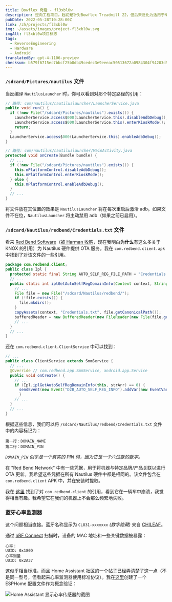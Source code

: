 ```yaml
---
title: Bowflex 奇趣 - fl3xbl0w
description: 逆向工程项目。起初是针对Bowflex Treadmill 22，但后来泛化为适用于Nautilus Inc.（Nautilus、Bowflex、Schwinn）销售的任何Android设备。
pubDate: 2022-05-28T10:28:00Z
link: /zh/projects/fl3xbl0w
img: ~/assets/images/project-fl3xbl0w.svg
imgAlt: fl3xbl0w项目标志
tags:
  - ReverseEngineering
  - Hardware
  - Android
translatedBy: gpt-4-1106-preview
checksum: b579f6715ec7bbcf25b8db49cedec3e9eeeac50513672a0984304f94203d593a
---
```



### `/sdcard/Pictures/nautilus` 文件

当反编译 `NautilusLauncher` 时，你可以看到对那个特定路径的引用：

```java
// 路径: com/nautilus/nautiluslauncher/LauncherService.java
public void run() {
  if (!new File("/sdcard/Pictures/nautilus").exists()) {
    LauncherService.access$000(LauncherService.this).disableAdbDebug();
    LauncherService.access$000(LauncherService.this).enterKioskMode();
    return;
  }
  LauncherService.access$000(LauncherService.this).enableAdbDebug();
}
```

```java
// 路径: com/nautilus/nautiluslauncher/MainActivity.java
protected void onCreate(Bundle bundle) {
  // ...
  if (!new File("/sdcard/Pictures/nautilus").exists()) {
    this.mPlatformControl.disableAdbDebug();
    this.mPlatformControl.enterKioskMode();
  } else {
    this.mPlatformControl.enableAdbDebug();
  }
  // ...
}
```

将文件放在其位置的效果是 `NautilusLauncher` 将在每次重启后激活 adb。如果文件不在位，`NautilusLauncher` 将主动禁用 adb（如果之前已启用）。

### `/sdcard/Nautilus/redbend/Credentials.txt` 文件

看来 [Red Bend Software](https://en.wikipedia.org/wiki/Red_Bend_Software)（[被 Harman 收购](https://news.harman.com/releases/harman-completes-acquisition-of-redbend)，现在我明白**为什么**有这么多关于 KNOX 的引用）为 Nautilus 硬件提供 OTA 服务。我在 `com.redbend.client.apk` 中找到了对该文件的一些引用。

```java
package com.redbend.client;
public class Ipl {
  protected static final String AUTO_SELF_REG_FILE_PATH = "Credentials.txt";
  // ...
  public static int iplGetAutoSelfRegDomainInfo(Context context, String[] strArr) {
    // ...
    File file = new File("/sdcard/Nautilus/redbend/");
    if (!file.exists()) {
      file.mkdirs();
    }
    copyAssets(context, "Credentials.txt", file.getCanonicalPath());
    bufferedReader = new BufferedReader(new FileReader(new File(file.getAbsoluteFile(), "Credentials.txt")));
    // ...
  }
  // ...
}
```

还在 `com.redbend.client.ClientService` 中可以找到：

```java
// ...
public class ClientService extends SmmService {
  // ...
  @Override // com.redbend.app.SmmService, android.app.Service
  public void onCreate() {
    // ...
    if (Ipl.iplGetAutoSelfRegDomainInfo(this, strArr) == 0) {
      sendEvent(new Event("D2B_AUTO_SELF_REG_INFO").addVar(new EventVar("DMA_VAR_AUTO_SELF_REG_DOMAIN_NAME", strArr[0])).addVar(new EventVar("DMA_VAR_AUTO_SELF_REG_DOMAIN_PIN", strArr[1])));
      }
    // ...
  }
  // ...
}
```

根据这些信息，我们可以将 `/sdcard/Nautilus/redbend/Credentials.txt` 文件中的内容标记为：

```
第一行：DOMAIN_NAME
第二行：DOMAIN_PIN
```

_`DOMAIN_PIN` 似乎是一个真实的 PIN 码，因为它是一个六位数的数字。_

在 "Red Bend Network" 中有一些凭据，用于将机器与特定品牌/产品关联以进行 OTA 更新。我希望这些凭据在所有 Nautilus 硬件中都是相同的。该文件包含在 `com.redbend.client` APK 中，并在安装时提取。

我在 [这里](https://www.mdxers.org/threads/com-redbend-clent-has-stopped.175897/) 找到了对 `com.redbend.client` 的引用，看到它在一辆车中崩溃，我觉得相当有趣。我希望它在我们的机器上不会那么频繁地失败。

### 蓝牙心率监测器

这个问题相当直接。蓝牙名称显示为 `CL831-xxxxxxx` _(数字隐藏)_ 来自 [CHILEAF](https://www.chileaf.com/copy-cl830-health-monitor-armband-heart-rate-monitor-product/)。

通过 [nRF Connect](https://www.nordicsemi.com/Products/Development-tools/nRF-Connect-for-mobile) 扫描时，设备的 MAC 地址和一些关键数据被暴露：

```
心率：
UUID: 0x180D
心率测量
UUID: 0x2A37
```

这似乎相当标准，而且 Home Assistant 社区的一个[帖子](https://community.home-assistant.io/t/ble-heartrate-monitor/300354/39)已经弄清楚了这一点（不是同一型号，但看起来心率监测器使用标准协议）。我在[这里](https://github.com/barrenechea/esphome-config-files/blob/master/bowflex-hr-monitor.yaml)创建了一个 ESPHome 配置文件作为概念验证：

<Image src={HomeAssistantSensor} alt="Home Assistant 显示心率传感器的截图" format="webp" />

